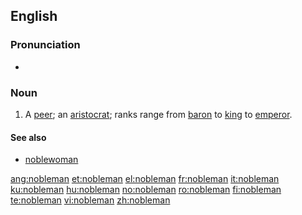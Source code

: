==English==

===Pronunciation===
*{{audio|en-us-nobleman.ogg|Audio (US)}}


===Noun===
{{en-noun|noblemen}}

# A [[peer]]; an [[aristocrat]]; ranks range from [[baron]] to [[king]] to [[emperor]].

====See also====
* [[noblewoman]]

[[ang:nobleman]]
[[et:nobleman]]
[[el:nobleman]]
[[fr:nobleman]]
[[it:nobleman]]
[[ku:nobleman]]
[[hu:nobleman]]
[[no:nobleman]]
[[ro:nobleman]]
[[fi:nobleman]]
[[te:nobleman]]
[[vi:nobleman]]
[[zh:nobleman]]
